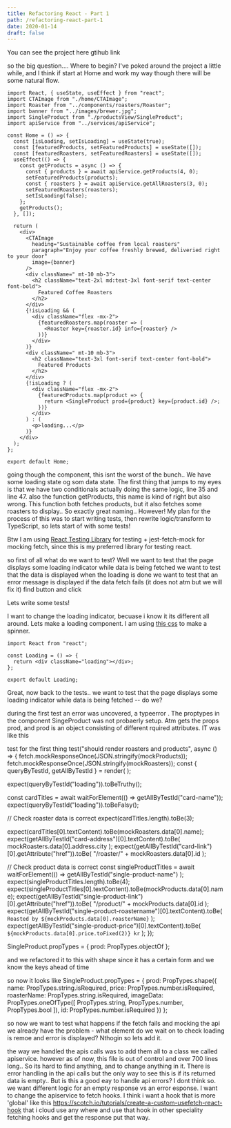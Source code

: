 ```yaml
---
title: Refactoring React - Part 1
path: /refactoring-react-part-1
date: 2020-01-14
draft: false
---
```


You can see the project here gtihub link

so the big question.... Where to begin? I've poked around the project a little while, and I think if start at Home and work my way though there will be some natural flow.

```
import React, { useState, useEffect } from "react";
import CTAImage from "./home/CTAImage";
import Roaster from "../components/roasters/Roaster";
import banner from "../images/brewer.jpg";
import SingleProduct from "./productsView/SingleProduct";
import apiService from "../services/apiService";

const Home = () => {
  const [isLoading, setIsLoading] = useState(true);
  const [featuredProducts, setFeaturedProducts] = useState([]);
  const [featuredRoasters, setFeaturedRoasters] = useState([]);
  useEffect(() => {
    const getProducts = async () => {
      const { products } = await apiService.getProducts(4, 0);
      setFeaturedProducts(products);
      const { roasters } = await apiService.getAllRoasters(3, 0);
      setFeaturedRoasters(roasters);
      setIsLoading(false);
    };
    getProducts();
  }, []);

  return (
    <div>
      <CTAImage
        heading="Sustainable coffee from local roasters"
        paragraph="Enjoy your coffee freshly brewed, deliveried right to your door"
        image={banner}
      />
      <div className=" mt-10 mb-3">
        <h2 className="text-2xl md:text-3xl font-serif text-center font-bold">
          Featured Coffee Roasters
        </h2>
      </div>
      {!isLoading && (
        <div className="flex -mx-2">
          {featuredRoasters.map(roaster => (
            <Roaster key={roaster.id} info={roaster} />
          ))}
        </div>
      )}
      <div className=" mt-10 mb-3">
        <h2 className="text-3xl font-serif text-center font-bold">
          Featured Products
        </h2>
      </div>
      {!isLoading ? (
        <div className="flex -mx-2">
          {featuredProducts.map(product => {
            return <SingleProduct prod={product} key={product.id} />;
          })}
        </div>
      ) : (
        <p>loading...</p>
      )}
    </div>
  );
};

export default Home;

```

going though the component, this isnt the worst of the bunch.. We have some loading state og som data state. The first thing that jumps to my eyes is that we have two conditionals actually doing the same logic, line 35 and line 47. 
also the function getProducts, this name is kind of right but also wrong. This function both fetches products, but it also fetches some roasters to display.. So exactly great naming.. 
However! My plan for the process of this was to start writing tests, then rewrite logic/transform to TypeScript, so lets start of with some tests!

Btw I am using [React Testing Library](https://github.com/testing-library/react-testing-library) for testing + jest-fetch-mock for mocking fetch, since this is my preferred library for testing react. 

so first of all what do we want to test? 
Well we want to test that the page displays some loading indicator while data is being fetched 
we want to test that the data is displayed when the loading is done 
we want to test that an error message is displayed if the data fetch fails (it does not atm but we will fix it)
find button and click 

Lets write some tests!

I want to change the loading indicator, becuase i know it its different all around. Lets make a loading component. I am using [this css](https://www.30secondsofcode.org/css/s/donut-spinner/) to make a spinner. 

```
import React from "react";

const Loading = () => {
  return <div className="loading"></div>;
};

export default Loading;
```

Great, now back to the tests.. 
we want to test that the page displays some loading indicator while data is being fetched -- do we?

during the first test an error was uncovered, a typeerror . The proptypes in the component SingeProduct was not probaerly setup. Atm gets the props prod, and prod is an object consisting of different rquired attributes. IT was like this 

test for the first thing
test("should render roasters and products", async () => {
  fetch.mockResponseOnce(JSON.stringify(mockProducts));
  fetch.mockResponseOnce(JSON.stringify(mockRoasters));
  const { queryByTestId, getAllByTestId } = render(
    <MemoryRouter>
      <Home />
    </MemoryRouter>
  );

  expect(queryByTestId("loading")).toBeTruthy();

  const cardTitles = await waitForElement(() => getAllByTestId("card-name"));
  expect(queryByTestId("loading")).toBeFalsy();

  // Check roaster data is correct
  expect(cardTitles.length).toBe(3);

  expect(cardTitles[0].textContent).toBe(mockRoasters.data[0].name);
  expect(getAllByTestId("card-address")[0].textContent).toBe(
    mockRoasters.data[0].address.city
  );
  expect(getAllByTestId("card-link")[0].getAttribute("href")).toBe(
    "/roaster/" + mockRoasters.data[0].id
  );

  // Check product data is correct
  const singleProductTitles = await waitForElement(() =>
    getAllByTestId("single-product-name")
  );
  expect(singleProductTitles.length).toBe(4);
  expect(singleProductTitles[0].textContent).toBe(mockProducts.data[0].name);
  expect(getAllByTestId("single-product-link")[0].getAttribute("href")).toBe(
    "/product/" + mockProducts.data[0].id
  );
  expect(getAllByTestId("single-product-roastername")[0].textContent).toBe(
    `Roasted by ${mockProducts.data[0].roasterName}`
  );
  expect(getAllByTestId("single-product-price")[0].textContent).toBe(
    `${mockProducts.data[0].price.toFixed(2)} kr`
  );
});


SingleProduct.propTypes = {
  prod: PropTypes.objectOf
};

and we refactored it to this with shape since it has a certain form and we know the keys ahead of time 

so now it looks like 
SingleProduct.propTypes = {
  prod: PropTypes.shape({
    name: PropTypes.string.isRequired,
    price: PropTypes.number.isRequired,
    roasterName: PropTypes.string.isRequired,
    imageData: PropTypes.oneOfType([
      PropTypes.string,
      PropTypes.number,
      PropTypes.bool
    ]),
    id: PropTypes.number.isRequired
  })
};


so now we want to test what happens if the fetch fails 
and mocking the api we already have the problem - what element do we wait on to check loading is remoe and error is displayed? Nthogin so lets add it. 

the way we handled the apis calls was to add them all to a class we called apiservice. however as of now, this file is out of control and over 700 lines long.. So its hard to find anything, and to change anything in it. There is error handling in the api calls but the only way to see this is if its returned data is empty.. But is this a good eay to handle api errors? I dont think so. we want different logic for an empty response vs an error esponse. I want to change the apiservice to fetch hooks. I think i want a hook that is more 'global' like this https://scotch.io/tutorials/create-a-custom-usefetch-react-hook that i cloud use any where and use that hook in other speciality fetching hooks and get the response put that way.  
